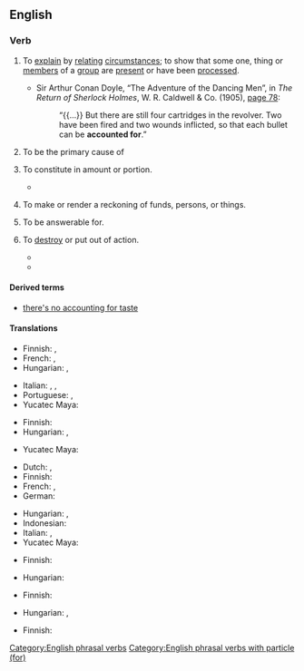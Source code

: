 ==English==

===Verb===
{{en-verb|*}}

# {{lb|en|transitive}} To [[explain]] by [[relating]] [[circumstances]]; to show that some one, thing or [[members]] of a [[group]] are [[present]] or have been [[process]]ed.
#: {{ux|en|I don't have to '''account for''' anything to you.}}
#: {{ux|en|The storekeeper was expected to '''account for''' any material removed.}}
#* {{ante|1905}} Sir Arthur Conan Doyle, “The Adventure of the Dancing Men”, in ''The Return of Sherlock Holmes'', W. R. Caldwell & Co. (1905), [http://books.google.com/books?id=xgnTteuZ694C&pg=PA78&dq=accounted-for page 78]:
#*: “{{...}} But there are still four cartridges in the revolver. Two have been fired and two wounds inflicted, so that each bullet can be '''accounted for'''.”
# {{lb|en|transitive}} To be the primary cause of
#: {{ux|en|The torrential downpour would '''account for''' the saturated state of the land.}}
# {{lb|en|transitive}} To constitute in amount or portion.
#: {{ux|en|German speakers '''accounted for''' 37% of the population.}}
#* {{quote-journal|en|title=Scientists monitoring return of wolves to Upper Pennisula|work=Chicago Tribune|date=Nov 15, 1992|passage=... and car strikes '''account for''' more than 50000, it's obvious the wolves' effect on the state's deer herd is so small as to be meaningless.}}
# {{lb|en|transitive}} To make or render a reckoning of funds, persons, or things.
# {{lb|en|transitive}} To be answerable for.
# {{lb|en|transitive}} To [[destroy]] or put out of action.
#: {{ux|en|Coyotes '''account for''' more rabbits than hunters do.}}
#* {{quote-journal|en|title=Check of Fortress, Liberator Raid At Lille Reveals High Enemy Loss|work=Hartford Courant|date=Oct 11, 1942|passage=Allied Air Forces '''Account for''' 34 Axis Aircraft}}
#* {{quote-journal|en|title=Jet Missile Downs Mig In Dogfight|work=The Bulletin|date=Feb 22, 1972|passage=South Vietnamese counter-attacks helped '''account for''' 239 guerrillas reported killed in the 24 hours ending at 6 today, 86 of them in allied air attacks}}

====Derived terms====
* [[there's no accounting for taste]]

====Translations====
{{trans-top|to explain by relating circumstances}}
* Finnish: {{t+|fi|selvittää}}, {{t+|fi|selittää}}
* French: {{t+|fr|expliquer}}, {{t+|fr|rendre compte}}
* Hungarian: {{t+|hu|elszámol}}, {{t+|hu|számot ad}}
{{trans-mid}}
* Italian: {{t+|it|spiegare}}, {{t+|it|giustificare}}, {{t|it|rendere conto}}
* Portuguese: {{t|pt|prestar conta}}, {{t|pt|prestar contas}}
* Yucatec Maya: {{t|yua|tsoolik}}
{{trans-bottom}}

{{trans-top|to be the primary cause of}}
* Finnish: {{t+|fi|aiheuttaa}}
* Hungarian: {{t+|hu|magyaráz}}, {{t+|hu|indokol}}
{{trans-mid}}
* Yucatec Maya: {{t|yua|tsoolik}}
{{trans-bottom}}

{{trans-top|to constitute in amount or portion}}
* Dutch: {{t+|nl|tellen voor}}, {{t|nl|meetellen voor}}
* Finnish: {{t+|fi|olla}}
* French: {{t+|fr|représenter}}, {{t+|fr|constituer}}
* German: {{t+|de|ausmachen}}
{{trans-mid}}
* Hungarian: {{t+|hu|alkot}}, {{t+|hu|kitesz}}
* Indonesian: {{t|id|terhitung sekitar}}
* Italian: {{t+|it|costituire}}, {{t+|it|rappresentare}}
* Yucatec Maya: {{t|yua|tsoolik}}
{{trans-bottom}}

{{trans-top|to make or render a reckoning of funds, persons, or things}}
* Finnish: {{t+|fi|tilittää}}
{{trans-mid}}
* Hungarian: {{t|hu|elszámoltat}}
{{trans-bottom}}

{{trans-top|to be answerable for}}
* Finnish: {{t+|fi|vastata}}
{{trans-mid}}
* Hungarian: {{t+|hu|felel}}, {{t+|hu|felelős}}
{{trans-bottom}}

{{trans-top|military: to destroy or put out of action}}
* Finnish: {{t+|fi|tuhota}}
{{trans-mid}}
{{trans-bottom}}

[[Category:English phrasal verbs]]
[[Category:English phrasal verbs with particle (for)]]